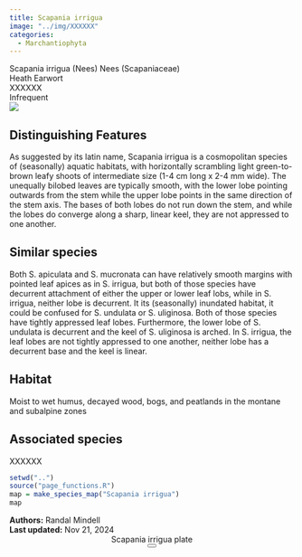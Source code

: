 ```yaml
---
title: Scapania irrigua
image: "../img/XXXXXX"
categories:
  - Marchantiophyta
---
```


<div class="info-panel">
 <div class="info-top">
  <div class="taxon-scientific"><span class="taxon-name">Scapania irrigua</span> <span class="taxon-authority">(Nees) Nees</span> <span class="taxon-family">(Scapaniaceae)</span></div>
  <div class="taxon-common">Heath Earwort</div>
 </div>
 <div class="info-bottom">
  <div class="taxon-qnd">XXXXXX</div>
  <div class="taxon-abundance">Infrequent</div>
 </div>
</div>
<div class="imerss-content-frame">
 <div class="imerss-image-header">
  <div class="imerss-image-holder imerss-column-left" data-toggle="tooltip" style="background-image: url(../img/XXXXXX)" title="XXXXXX">
  </div>

  <div class="imerss-image-holder imerss-column-right" data-toggle="tooltip" style="background-image: url(../img/XXXXXX)" title="XXXXXX">
  </div>
 
 </div>
 <div class="imerss-content-lower">
  <div class="imerss-column-left">
  <div class="tab-microscope" data-micromodal-trigger="modal-plate">
  <img src="../img/bryo guide microscope.png"/>
  </div>

<h2>Distinguishing Features</h2>

As suggested by its latin name, Scapania irrigua is a cosmopolitan species of (seasonally) aquatic habitats, with horizontally scrambling light green-to-brown leafy shoots of intermediate size (1-4 cm long x 2-4 mm wide). The unequally bilobed leaves are typically smooth, with the lower lobe pointing outwards from the stem while the upper lobe points in the same direction of the stem axis. The bases of both lobes do not run down the stem, and while the lobes do converge along a sharp, linear keel, they are not appressed to one another. 

<h2>Similar species</h2>

Both S. apiculata and S. mucronata can have relatively smooth margins with pointed leaf apices as in S. irrigua, but both of those species have decurrent attachment of either the upper or lower leaf lobs, while in S. irrigua, neither lobe is decurrent. It its (seasonally) inundated habitat, it could be confused for S. undulata or S. uliginosa. Both of those species have tightly appressed leaf lobes. Furthermore, the lower lobe of S. undulata is decurrent and the keel of S. uliginosa is arched. In S. irrigua, the leaf lobes are not tightly appressed to one another, neither lobe has a decurrent base and the keel is linear. 

<h2>Habitat</h2>

Moist to wet humus, decayed wood, bogs, and peatlands in the montane and subalpine zones

<h2>Associated species</h2>

XXXXXX
</div>

<div class="imerss-column-right">

<div class="imerss-image-holder imerss-column-right" data-toggle="tooltip" style="background-image: url(../img/XXXXX)" title="XXXXX">
</div>

<div class="imerss-map-holder">
```r
setwd("..")
source("page_functions.R")
map = make_species_map("Scapania irrigua")
map
```
</div>

</div>

</div>
</div>

<div class="taxon-footer">
 <div class="taxon-authors"><b>Authors:</b> <span>Randal Mindell</span></div>
 <div class="taxon-update"><b>Last updated:</b> <span>Nov 21, 2024</span></div>
</div>

<div class="modal micromodal-slide" id="modal-plate" aria-hidden="true">
 <div class="modal__overlay" tabindex="-1" data-micromodal-close>
  <div class="modal__container" role="dialog" aria-modal="true" aria-labelledby="modal-plate-title" >
   <header class="modal__header">
   <div class="modal__title" id="modal-plate-title">
  Scapania irrigua plate
   </div>
   <button class="modal__close" aria-label="Close" data-micromodal-close></button>
   </header>
  <div class="modal__content" id="modal-plate-content">
   <div class="imerss-image-holder" data-toggle="tooltip" style="background-image: url(../img/XXXXX)" title="XXXXX">
  </div>
  </div>
  </div>
 </div>
</div>

<script src="../js/micromodal.min.js"></script>
<link href="../css/style-taxon.css" rel="stylesheet">
<link href="../css/micromodal.css" rel="stylesheet">

<script>
MicroModal.init();
</script>

